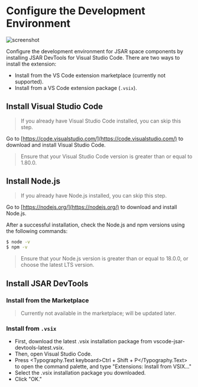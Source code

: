 
# Configure the Development Environment

![screenshot](vscode-extension-screenshot.png)

Configure the development environment for JSAR space components by installing JSAR DevTools for Visual Studio Code. There are two ways to install the extension:

- Install from the VS Code extension marketplace (currently not supported).
- Install from a VS Code extension package (`.vsix`).

## Install Visual Studio Code

> If you already have Visual Studio Code installed, you can skip this step.

Go to [https://code.visualstudio.com/](https://code.visualstudio.com/) to download and install Visual Studio Code.

> Ensure that your Visual Studio Code version is greater than or equal to 1.80.0.

## Install Node.js

> If you already have Node.js installed, you can skip this step.

Go to [https://nodejs.org/](https://nodejs.org/) to download and install Node.js.

After a successful installation, check the Node.js and npm versions using the following commands:

```bash
$ node -v
$ npm -v
```

> Ensure that your Node.js version is greater than or equal to 18.0.0, or choose the latest LTS version.

## Install JSAR DevTools

### Install from the Marketplace

> Currently not available in the marketplace; will be updated later.

### Install from `.vsix`

- First, download the latest .vsix installation package from vscode-jsar-devtools-latest.vsix.
- Then, open Visual Studio Code.
- Press <Typography.Text keyboard>Ctrl + Shift + P</Typography.Text> to open the command palette, and type "Extensions: Install from VSIX..."
- Select the .vsix installation package you downloaded.
- Click "OK."
